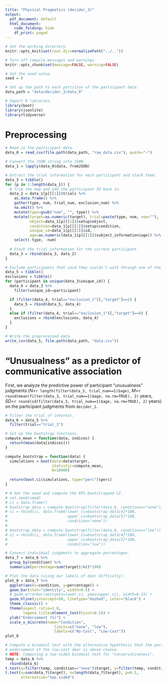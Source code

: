 ```yaml
---
title: "Physical Pragmatics (decider_3)"
output:
  pdf_document: default
  html_document:
    code_folding: hide
    df_print: paged
---
```

  
```r
# Set the working directory.
knitr::opts_knit$set(root.dir=normalizePath("../.."))

# Turn off compile messages and warnings.
knitr::opts_chunk$set(message=FALSE, warning=FALSE)

# Set the seed value.
seed = 0

# Set up the path to each partition of the participant data.
data_path = "data/decider_3/data_0"
```

```r
# Import R libraries.
library(boot)
library(jsonlite)
library(tidyverse)
```

# Preprocessing

```r
# Read in the participant data.
data_0 = read_csv(file.path(data_path, "raw_data.csv"), quote="~")

# Convert the JSON string into JSON.
data_1 = lapply(data_0$data, fromJSON)

# Extract the trial information for each participant and stack them.
data_3 = tibble()
for (p in 1:length(data_1)) {
  # Trim the map and add the participant ID back in.
  data_2 = data_1[p][[1]]$trials %>%
    as.data.frame() %>%
    gather(type, num, trial_num, exclusion_num) %>%
    na.omit() %>%
    mutate(type=gsub("num", "", type)) %>%
    mutate(target=as.numeric(target), trial=paste(type, num, sep=""),
           object=data_1[p][[1]]$setup$object,
           condition=data_1[p][[1]]$setup$condition,
           unique_id=data_1[p][[1]]$id,
           age=as.numeric(data_1[p][[1]]$subject_information$age)) %>%
    select(-type, -num)
  
  # Stack the trial information for the current participant.
  data_3 = rbind(data_3, data_2)
}

# Exclude participants that said they couldn't walk through one of the doors.
data_5 = tibble()
exclusions = tibble()
for (participant in unique(data_3$unique_id)) {
  data_4 = data_3 %>%
    filter(unique_id==participant)

  if (filter(data_4, trial=="exclusion_1")[,"target"]==1) {
    data_5 = rbind(data_5, data_4)
  }
  else if (filter(data_4, trial=="exclusion_1")[,"target"]==0) {
    exclusions = rbind(exclusions, data_4)
  }
}

# Write the preprocessed data.
write_csv(data_5, file.path(data_path, "data.csv"))
```

# "Unusualness" as a predictor of communicative association

First, we analyze the predictive power of participant "unusualness" judgments ($N$=`r length(filter(data_3, trial_num==1)$age)`, $M$=`r round(mean(filter(data_3, trial_num==1)$age, na.rm=TRUE), 2)` years, $SD$=`r round(sd(filter(data_3, trial_num==1)$age, na.rm=TRUE), 2)` years) on the participant judgments from `decider_1`.

```r
# Filter the trial of interest.
data_6 = data_5 %>%
  filter(trial=="trial_1")

# Set up the bootstrap functions.
compute_mean = function(data, indices) {
  return(mean(data[indices]))
}

compute_bootstrap = function(data) {
  simulations = boot(data=data$target,
                     statistic=compute_mean,
                     R=10000)
  
  return(boot.ci(simulations, type="perc")$perc)
}

# # Set the seed and compute the 95% bootstrapped CI.
# set.seed(seed)
# ci = data.frame()
# bootstrap_data = compute_bootstrap(filter(data_6, condition=="none"))
# ci = rbind(ci, data.frame(lower_ci=bootstrap_data[4]*100,
#                           upper_ci=bootstrap_data[5]*100,
#                           condition="none"))
# 
# bootstrap_data = compute_bootstrap(filter(data_6, condition=="low"))
# ci = rbind(ci, data.frame(lower_ci=bootstrap_data[4]*100,
#                           upper_ci=bootstrap_data[5]*100,
#                           condition="low"))

# Convert individual judgments to aggregate percentages.
data_7 = data_6 %>%
  group_by(condition) %>%
  summarize(percentage=sum(target)/n()*100)

# Plot the data (using our labels of door difficulty).
plot_0 = data_7 %>%
  ggplot(aes(x=condition, y=percentage)) + 
  geom_bar(stat="identity", width=0.5) +
  # geom_errorbar(aes(ymin=lower_ci, ymax=upper_ci), width=0.15) +
  geom_hline(yintercept=50, linetype="dashed", color="black") +
  theme_classic() +
  theme(aspect.ratio=1.0,
        legend.title=element_text(hjust=0.5)) +
  ylab("Endorsement (%)") +
  scale_x_discrete(name="Condition",
                      limits=c("none", "low"),
                      labels=c("No-Cost", "Low-Cost"))
plot_0
```

```r
# Compute a binomial test with the alternative hypothesis that the participant 
# endorsement of the low-cost door is above chance.
# NOTE: Computing a two-sided binomial test for "conservativeness".
temp = data_6 %>%
  rbind(data_6)
t.test(x=filter(temp, condition=="none")$target, y=filter(temp, condition=="low")$target, alternative="two.sided")
t.test(x=sum(data_7$target), n=length(data_7$target), p=0.5,
       alternative="two.sided")
```
